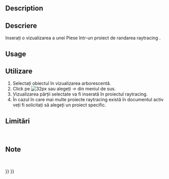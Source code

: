 <languages/>

{{Docnav
|[[Raytracing_Lux|New LuxRender project]]
|[[Raytracing_ResetCamera|Reset camera]]
|[[Raytracing_Workbench|Raytracing]]
|IconL=Raytracing_Lux.svg
|IconR=Raytracing_ResetCamera.svg
|IconC=Workbench_Raytracing.svg
}}

<div class="mw-translate-fuzzy">
{{GuiCommand|Name=Raytracing InsertPart|MenuLocation=Raytracing → InsertPart‏‎||Workbenches=[[Raytracing_Workbench|Raytracing]]|Shortcut=|SeeAlso=}}
</div>

==Description==

<div class="mw-translate-fuzzy">
==Descriere==
Inserați o vizualizarea a unei Piese într-un proiect de randarea raytracing .
</div>

==Usage==

<div class="mw-translate-fuzzy">
==Utilizare==
#Selectați obiectul în vizualizarea arborescentă.
#Click pe [[Image: Raytracing_InsertPart.svg | 32px]] sau alegeți {{KEY | Raytracing}} → {{KEY | [[Image: Raytracing_InsertPart.svg | 32px]] Introduceți o parte}} din meniul de sus.
#Vizualizarea părții selectate va fi inserată în proiectul raytracing.
#În cazul în care mai multe proiecte raytracing există în documentul activ veți fi solicitați să alegeți un proiect specific.
</div>

<span id="Limitations"></span>
<div class="mw-translate-fuzzy">
==Limitări==
<br />
</div>


<span id="Notes"></span>
<div class="mw-translate-fuzzy">
==Note==
<br />
</div>


{{Docnav
|[[Raytracing_Lux|New LuxRender project]]
|[[Raytracing_ResetCamera|Reset camera]]
|[[Raytracing_Workbench|Raytracing]]
|IconL=Raytracing_Lux.svg
|IconR=Raytracing_ResetCamera.svg
|IconC=Workbench_Raytracing.svg
}}

{{Raytracing_Tools_navi{{#translation:}}}}
{{Userdocnavi{{#translation:}}}}